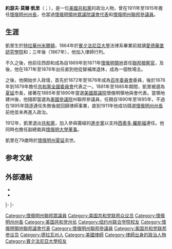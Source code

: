 {{unreferenced|time=2016-02-25T04:08:23+00:00}}
{{Infobox Governor
|honorific-prefix = [[尊敬的|尊敬的]]
|name        = 約瑟夫·莫爾·凱里<br>Joseph Maull Carey
| image       =  JosephMCarey.jpg
| order       = 第八任
| office      = 懷俄明州州長
| term_start  = 1911年1月2日
| term_end    = 1915年1月4日
| predecessor = {{le|布萊恩·巴特勒·布魯克斯|Bryant Butler Brooks}}
| successor   = {{le|約翰·B·肯德里克|John B. Kendrick}}
| jr/sr1=參議員
| state1=[[懷俄明州|懷俄明州]]
|term_start1 = 1890年11月5日
|term_end1   = 1895年1月23日
|predecessor1= 
|successor1  = [[弗朗西斯·沃倫|弗朗西斯·E·沃倫]]
| title2 = [[美國眾議院|美國眾議院議會代表]]<br>來自[[懷俄明領地|懷俄明領地]]第{{le|懷俄明領地單一國會選區|Wyoming Territory's at-large congressional district|一}}選區
| term_start2 = 1885年3月4日
| term_end2 = 1890年7月10日
| preceded2 = [[莫頓·艾夫奧·普斯|莫頓·艾夫奧·普斯]]
| succeeded2 =選區取消
| office3 = {{le|懷俄明州最高法院|Wyoming Supreme Court|懷俄明領地最高法院}}陪審法官
| term_start3 = 1871年
| term_end3   = 1876年
| birth_date  = {{birth date|1845|1|19}}
| birth_place = {{flag|United States|1837}}[[特拉華州|特拉華州]][[米爾頓_(特拉華州)|米爾頓]]
| death_date  = {{death date and age|1924|2|5|1845|1|19}}
| death_place = {{flag|United States|1912}}[[懷俄明州|懷俄明州]][[夏延_(懷俄明州)|夏延]]
| party       = [[共和黨_(美國)|共和黨]]<br>[[進步黨_(美國,_1912)|進步黨]]
}}

'''約瑟夫·莫爾·凱里'''（{{lang-en|Joseph Maull Carey}}；{{bd|1845年|1月19日|1924年|2月5日}}），是一位[[共和黨_(美國)|美國共和黨]]的政治人物，曾在1911年至1915年擔任[[懷俄明州州長|懷俄明州州長]]，也當過[[懷俄明領地|懷俄明領地]][[美國眾議院|眾議院議會代表]]和[[美國參議院|懷俄明州聯邦參議員]]。

==生涯==
凱里生於[[特拉華州|特拉華州]][[米爾頓_(特拉華州)|米爾頓]]，1864年於[[賓夕法尼亞大學|賓夕法尼亞大學]]法律系畢業前就讀[[愛德華堡研究學院|愛德華堡研究學院]]和{{le|聯合學院|Union College}}；三年後（1867年），他加入律師行列。

不久之後，他前往西部和成為自1869年到1871年[[懷俄明領地|懷俄明領地]]首任[[美國懷俄明聯邦地區法院|聯邦檢察官]]，及後，他在1871年至1876年出任{{le|懷俄明州最高法院|Wyoming Supreme Court|懷俄明領地最高法院}}{{le|陪審法官|associate justice}}直到他從替補席退休，成為一個牧場主。

之後，他開始步入政壇，首先於1872年至1876年成為[[百年委員會|百年委員會]]委員，後於1876年到1879年擔任[[共和黨全國委員會|共和黨全國委員會]]代表之一。1881年至1885年期間，凱里被選為[[夏延_(懷俄明州)|夏延]]市長，接著在1885年至1890年當選[[美國眾議院|美國眾議院]]懷俄明領地與會代表。當領地建州後，他隨即當選為[[美國參議院|美國參議院]]州聯邦參議員，任期自1890年至1895年，不過在1895年競逐連任失敗後就回歸律師事業，直到1911年他成功競選[[懷俄明州州長|懷俄明州州長]]前他並未再進入政治。

1912年，凱里退出[[共和黨_(美國)|共和黨]]，加入參與籌組的[[進步黨_(美國,_1912)|進步黨]]以支持[[西奧多·羅斯福|西奧多·羅斯福]]連任。他同時也擔任{{le|農場信貸體系|Farm Credit System|聯邦土地銀行}}副總裁與[[懷俄明大學|懷俄明大學]][[董事會|董事]]。

凱里在79歲時於[[懷俄明州|懷俄明州]][[夏延_(懷俄明州)|夏延]]去世。

==参考文献==
{{reflist}}

==外部連結==
* {{worldcat id|id=lccn-n86-114842}}
* {{CongBio|C000145}}

{{s-start}}

{{s-off}}
{{succession box
| before=F·E·阿多姆斯
| title=懷俄明州[[夏延_(懷俄明州)|夏延]]市長
| years=1881年－1885年
| after=[[弗朗西斯·沃倫|弗朗西斯·E·沃倫]]
}}
{{succession box
| before={{le|布萊恩·巴特勒·布魯克斯|Bryant Butler Brooks|布萊恩·B·布魯克斯}}
| title=[[懷俄明州州長|懷俄明州州長]]
| years=1911年－1915年
| after={{le|約翰·B·肯德里克|John B. Kendrick}}
}}
{{s-par|us-hs}}
{{s-bef|before=[[莫頓·艾夫奧·普斯|莫頓·艾夫奧·普斯]]}}
{{s-ttl|title={{le|懷俄明領地單一國會選區|Wyoming Territory's at-large congressional district}}<br>[[美國國會懷俄明州代表團|眾議院代表]]|years=1885年－1890年}}
{{s-aft|after=[[克拉倫斯·D·克拉克|克拉倫斯·D·克拉克]]|as=眾議院議員}}
|-
{{s-par|us-sen}}
|-
{{s-none|無|懷俄明州建立}}
{{s-ttl|title={{le|懷俄明州美國參議院議員列表|List of United States Senators from Wyoming|懷俄明州第2類參議員}}|years=1890年－1895年|alongside=[[弗朗西斯·沃倫|弗朗西斯·E·沃倫]]}}
{{s-aft|after=[[弗朗西斯·沃倫|弗朗西斯·E·沃倫]]}}
{{s-end}}

{{懷俄明州州長}}
{{Authority control}}

{{DEFAULTSORT:Carey, Joseph M.}}
[[Category:懷俄明州聯邦眾議員|Category:懷俄明州聯邦眾議員]]
[[Category:美国共和党联邦众议员|Category:美国共和党联邦众议员]]
[[Category:懷俄明州州長|Category:懷俄明州州長]]
[[Category:美国共和党州长|Category:美国共和党州长]]
[[Category:纽约州联合学院校友|Category:纽约州联合学院校友]]
[[Category:懷俄明領地聯邦議會代表|Category:懷俄明領地聯邦議會代表]]
[[Category:懷俄明州聯邦參議員|Category:懷俄明州聯邦參議員]]
[[Category:美国共和党联邦参议员|Category:美国共和党联邦参议员]]
[[Category:德拉瓦州人|Category:德拉瓦州人]]
[[Category:美國律師|Category:美國律師]]
[[Category:律師出身的政治人物|Category:律師出身的政治人物]]
[[Category:賓夕法尼亞大學校友|Category:賓夕法尼亞大學校友]]
